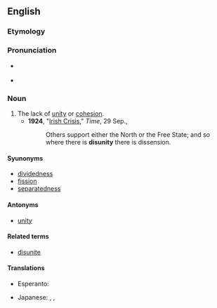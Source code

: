 ==English==

===Etymology===
{{prefix|dis|unity|lang=en}}

===Pronunciation===
* {{a|UK}} {{IPA|/dɪsˈjuːnɪti/|lang=en}}
* {{audio|en-uk-disunity.ogg|Audio (UK)|lang=en}}

===Noun===
{{en-noun|~|disunities}}

# The lack of [[unity]] or [[cohesion]].
#* '''1924''', "[http://www.time.com/time/magazine/article/0,9171,719208,00.html Irish Crisis]," ''Time'', 29 Sep.,
#*: Others support either the North or the Free State; and so where there is '''disunity''' there is dissension.

====Syunonyms====
* [[dividedness]]
* [[fission]]
* [[separatedness]]

====Antonyms====
* [[unity]]

====Related terms====
* [[disunite]]

====Translations====
{{trans-top|lack of unity or cohesion}}
* Esperanto: {{t|eo|malunueco}}
{{trans-mid}}
* Japanese: {{t+|ja|ばらばら|tr=barabara}}, {{t+|ja|別個|tr=bekko}}, {{t+|ja|分裂|tr=bunretsu}}
{{trans-bottom}}